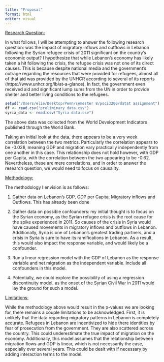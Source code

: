 ```yaml
---
title: "Proposal"
format: html
editor: visual
---
```


[Research Question:]{.underline}

In what follows, I will be attempting to answer the following research question: was the impact of migratory inflows and outflows in Lebanon following the Syrian refugee crisis of 2011 significant on the country's economic output? I hypothesize that while Lebanon's economy has likely taken a hit following the crisis, the refugee crisis was not one of its direct causes. This is because despite national media and the government's outrage regarding the resources that were provided for refugees, almost all of that aid was provided by the UNHCR according to several of its reports (https://www.unhcr.org/lb/at-a-glance). In fact, the government even received aid and significant lump sums from the UN in order to provide shelter and better living conditions to the refugees.

```r
setwd("/Users/elie/Desktop/Penn/semester 8/psci3200/datat assignment")
df <- read.csv("preliminary data.csv")
syria_data <- read.csv("Syria data.csv")
```

The above data was collected from the World Development Indicators published through the World Bank.

Taking an initial look at the data, there appears to be a very week correlation between the two metrics. Particularly the correlation appears to be -0.028, meaning GDP and migration vary practically independently from one another in this case. This relationship does not hold however, with GDP per Capita, with the correlation between the two appearing to be -0.62. Nevertheless, these are mere correlations, and in order to answer the research question, we would need to focus on causality.

[Methodology:]{.underline}

The methodology I envision is as follows:

1.  Gather data on Lebanon's GDP, GDP per Capita, Migratory inflows and Outflows. This has already been done

2.  Gather data on possible confounders: my initial thought is to focus on the Syrian economy, as the Syrian refugee crisis is the root cause for the spike experienced in 2011. So causes of the crisis in Syria would have caused movements in migratory inflows and outflows in Lebanon. Additionally, Syria is one of Lebanon's greatest trading partners, and a crisis in Syria is sure to have its ramifications in Lebanon. As a result, this would also impact the response variable, and would likely be a confounder.

3.  Run a linear regression model with the GDP of Lebanon as the response variable and net migration as the independent variable. Include all confounders in this model.

4.  Potentially, we could explore the possibility of using a regression discontinuity model, as the onset of the Syrian Civil War in 2011 would lay the ground for such a model.

[Limitations:]{.underline}

While the methodology above would result in the p-values we are looking for, there remains a couple limitations to be acknowledged. First, it is unlikely that the data regarding migratory patterns in Lebanon is completely accurate. Refugees in Lebanon are incentivized to hide there identities by fear of prosecution from the government. They are also scattered across the country. This could underestimate the true impact of migration on the economy. Additionally, this model assumes that the relationship between migration flows and GDP is linear, which is not necessarily the case, especially over several years. This could be dealt with if necessary by adding interaction terms to the model.
